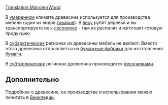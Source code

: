 [[Translation:Main/en/Wood]]
{{ru/Груз|
|груз=Древесина
|изображение=Wood.png
|производит=[[Main/ru/Лес|Лес]] ([[Main/en/Климат/Ru#Умеренный|Умеренный]], [[Main/en/Климат/Ru#Субарктический|Субарктический]]), <br/>[[Main/ru/Лесопилка|Лесопилка]] ([[Main/en/Климат/Ru#Субтропический|Субтропический]])
|принимает=[[Main/ru/Лесопилка|Лесопилка]] (Умеренный), <br/>[[Main/ru/Бумажная фабрика|Бумажная фабрика]] (Субарктический), <br>[[Main/ru/Завод|Завод]] (Субтропический)
}}

В [[Main/en/Климат/Ru#Умеренный|умеренном]] климате древесина используется для производства мебели (один из видов [[Main/ru/Товары|товаров]]). В [[Main/ru/Лес|лесу]] рубят деревья и вы транспортируете их к [[Main/ru/Лесопилка|лесопилке]] - там их распилят и изготовят готовую продукцию.

В [[Main/en/Климат/Ru#Субарктический|субарктических]] регионах из древесины мебель не делают. Вместо этого древесина отправляется на [[Main/ru/Бумажная фабрика|бумажные фабрики]] для изготовления [[Main/ru/Бумага|бумаги]].

В [[Main/en/Климат/Ru#Субтропический|субтропических]] регионах древесина производится [[Main/ru/Лесопилка|лесопилками]].

==Дополнительно==
Подробнее о древесине, ее производстве и использовании можно почитать в [http://ru.wikipedia.org/wiki/%D0%94%D1%80%D0%B5%D0%B2%D0%B5%D1%81%D0%B8%D0%BD%D0%B0 Википедии].